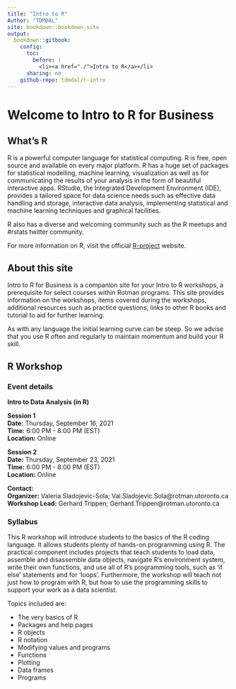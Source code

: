 ```yaml
---
title: "Intro to R"
Author: "TDMDAL"
site: bookdown::bookdown_site
output:
  bookdown::gitbook:
    config:
      toc:
        before: |
          <li><a href="./">Intro to R</a></li>
      sharing: no
    github-repo: tdmdal/r-intro
---
```


# Welcome to Intro to R for Business{-}

## What's R {-}

R is a powerful computer language for statistical computing. R is free, open source and available on every major platform. R has a huge set of packages for statistical modelling, machine learning, visualization as well as for communicating the results of your analysis in the form of beautiful interactive apps. RStudio, the Integrated Development Environment (IDE), provides a tailored space for data science needs such as effective data handling and storage, interactive data analysis, implementing statistical and machine learning techniques and graphical facilities. 

R also has a diverse and welcoming community such as the R meetups and #rstats twitter community. 

For more information on R, visit the official [R-project](https://www.r-project.org/about.html) website.


## About this site {-}

Intro to R for Business is a companion site for your Intro to R workshops, a prerequisite for select courses within Rotman programs. This site provides information on the workshops, items covered during the workshops, additional resources such as practice questions, links to other R books and tutorial to aid for further learning.

As with any language the initial learning curve can be steep. So we advise that you use R often and regularly to maintain momentum and build your R skill.  

## R Workshop {-}

### Event details {-}

**Intro to Data Analysis (in R)**

**Session 1**  
**Date:** Thursday, September 16, 2021  
**Time:** 6:00 PM - 8:00 PM (EST)  
**Location:** Online  
 
**Session 2**  
**Date:** Thursday, September 23, 2021  
**Time:** 6:00 PM - 8:00 PM (EST)  
**Location:** Online  

**Contact:**   
**Organizer:** Valeria Sladojevic-Sola; Val.Sladojevic.Sola@rotman.utoronto.ca   
**Workshop Lead:** Gerhard Trippen; Gerhard.Trippen@rotman.utoronto.ca  

### Syllabus {-}
This R workshop will introduce students to the basics of the R coding language. It allows students plenty of hands-on programming using R. The practical component includes projects that teach students to load data, assemble and disassemble data objects, navigate R’s environment system, write their own functions, and use all of R’s programming tools, such as 'if else' statements and for 'loops'. Furthermore, the workshop will teach not just how to program with R, but how to use the programming skills to support your work as a data scientist.

Topics included are:

- The very basics of R
- Packages and help pages
- R objects
- R notation
- Modifying values and programs
- Functions
- Plotting
- Data frames
- Programs